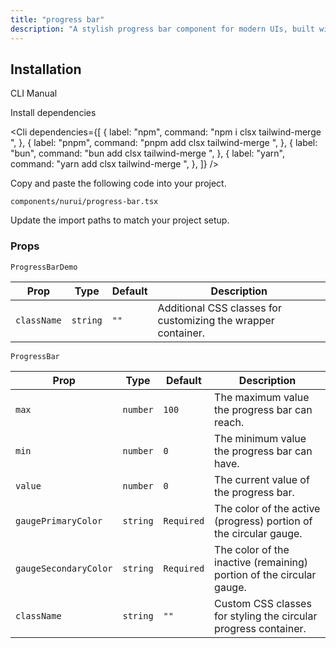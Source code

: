 ```yaml
---
title: "progress bar"
description: "A stylish progress bar component for modern UIs, built with accessibility and animation in mind."
---
```


<ComponentPreview componentName="progressBar" />

## Installation

<Tabs defaultValue="cli">

<TabsList>
  <TabsTrigger value="cli">CLI</TabsTrigger>
  <TabsTrigger value="manual">Manual</TabsTrigger>
</TabsList>

<TabsContent value="cli">
  <Cli />
</TabsContent>

<TabsContent value="manual">

<Steps>

<Step>Install dependencies</Step>

<Cli
  dependencies={[
    {
      label: "npm",
      command: "npm i clsx tailwind-merge ",
    },
    {
      label: "pnpm",
      command: "pnpm add clsx tailwind-merge ",
    },
    {
      label: "bun",
      command: "bun add clsx tailwind-merge ",
    },
    {
      label: "yarn",
      command: "yarn add clsx tailwind-merge ",
    },
  ]}
/>

<Step>Copy and paste the following code into your project.</Step>

`components/nurui/progress-bar.tsx`

<CodeBlock componentName="progressBar" fileName="progress-bar" />

<Step>Update the import paths to match your project setup.</Step>
   
</Steps>

</TabsContent>

</Tabs>

### Props

`ProgressBarDemo`

| Prop        | Type     | Default | Description                                                   |
| ----------- | -------- | ------- | ------------------------------------------------------------- |
| `className` | `string` | `""`    | Additional CSS classes for customizing the wrapper container. |

`ProgressBar`

| Prop                  | Type     | Default    | Description                                                          |
| --------------------- | -------- | ---------- | -------------------------------------------------------------------- |
| `max`                 | `number` | `100`      | The maximum value the progress bar can reach.                        |
| `min`                 | `number` | `0`        | The minimum value the progress bar can have.                         |
| `value`               | `number` | `0`        | The current value of the progress bar.                               |
| `gaugePrimaryColor`   | `string` | `Required` | The color of the active (progress) portion of the circular gauge.    |
| `gaugeSecondaryColor` | `string` | `Required` | The color of the inactive (remaining) portion of the circular gauge. |
| `className`           | `string` | `""`       | Custom CSS classes for styling the circular progress container.      |